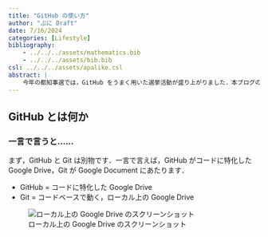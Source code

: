 ```yaml
---
title: "GitHub の使い方"
author: "ぷに Draft"
date: 7/16/2024
categories: [Lifestyle]
bibliography: 
    - ../../../assets/mathematics.bib
    - ../../../assets/bib.bib
csl: ../../../assets/apalike.csl
abstract: |
    今年の都知事選では，GitHub をうまく用いた選挙活動が盛り上がりました．本ブログのように，個々人が情報発信をするプラットフォームを自分で持つことの意義は，今後ますます増していくでしょう（Note や Qiita などの文章共有サービスはいつ終了するかわかりません）．その際，GitHub は極めて便利なツールになります．法律家の方など，GitHub をはじめとして技術に詳しくなかった方も，これを機に GitHub に入門するためのチュートリアルをここにまとめていきたいと思います．
---
```


## GitHub とは何か

### 一言で言うと……

まず，GitHub と Git は別物です．一言で言えば，GitHub がコードに特化した Google Drive，Git が Google Document にあたります．

::: {.callout-important appearance="simple" icon="false"}

* GitHub = コードに特化した Google Drive
* Git = コードベースで動く，ローカル上の Google Drive

![ローカル上の Google Drive のスクリーンショット](Images/DriveLocal.png)

:::

